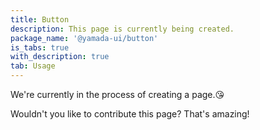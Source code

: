 ```yaml
---
title: Button
description: This page is currently being created.
package_name: '@yamada-ui/button'
is_tabs: true
with_description: true
tab: Usage
---
```


We're currently in the process of creating a page.😘

Wouldn't you like to contribute this page? That's amazing!
